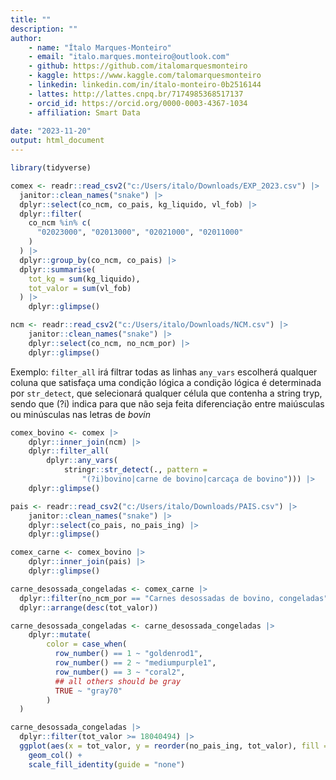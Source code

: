 ```yaml
---
title: ""
description: ""
author: 
    - name: "Ítalo Marques-Monteiro"
    - email: "italo.marques.monteiro@outlook.com"
    - github: https://github.com/italomarquesmonteiro
    - kaggle: https://www.kaggle.com/talomarquesmonteiro
    - linkedin: linkedin.com/in/ítalo-monteiro-0b2516144
    - lattes: http://lattes.cnpq.br/7174985368517137
    - orcid_id: https://orcid.org/0000-0003-4367-1034
    - affiliation: Smart Data
        
date: "2023-11-20"
output: html_document
---
```


```r
library(tidyverse)
```

```r
comex <- readr::read_csv2("c:/Users/italo/Downloads/EXP_2023.csv") |>
  janitor::clean_names("snake") |>
  dplyr::select(co_ncm, co_pais, kg_liquido, vl_fob) |>
  dplyr::filter(
    co_ncm %in% c(
      "02023000", "02013000", "02021000", "02011000"
    )
  ) |>
  dplyr::group_by(co_ncm, co_pais) |>
  dplyr::summarise(
    tot_kg = sum(kg_liquido),
    tot_valor = sum(vl_fob)
  ) |>
    dplyr::glimpse()
```




```r
ncm <- readr::read_csv2("c:/Users/italo/Downloads/NCM.csv") |>
    janitor::clean_names("snake") |>
    dplyr::select(co_ncm, no_ncm_por) |>
    dplyr::glimpse()
```


Exemplo:
`filter_all` irá filtrar todas as linhas
`any_vars` escolherá qualquer coluna que satisfaça uma condição lógica
a condição lógica é determinada por `str_detect`, que selecionará qualquer 
célula que contenha a string tryp, sendo que (?i) indica para que não seja feita 
diferenciação entre maiúsculas ou minúsculas nas letras de *bovin*
```r
comex_bovino <- comex |>
    dplyr::inner_join(ncm) |>
    dplyr::filter_all(
        dplyr::any_vars(
            stringr::str_detect(., pattern =
                "(?i)bovino|carne de bovino|carcaça de bovino"))) |>
    dplyr::glimpse()
```



```r
pais <- readr::read_csv2("c:/Users/italo/Downloads/PAIS.csv") |>
    janitor::clean_names("snake") |>
    dplyr::select(co_pais, no_pais_ing) |>
    dplyr::glimpse()
```



```r
comex_carne <- comex_bovino |>
    dplyr::inner_join(pais) |>
    dplyr::glimpse()
```


```r
carne_desossada_congeladas <- comex_carne |> 
  dplyr::filter(no_ncm_por == "Carnes desossadas de bovino, congeladas") |>
  dplyr::arrange(desc(tot_valor))
```


```r
carne_desossada_congeladas <- carne_desossada_congeladas |>
    dplyr::mutate(
        color = case_when(
          row_number() == 1 ~ "goldenrod1",
          row_number() == 2 ~ "mediumpurple1",
          row_number() == 3 ~ "coral2",
          ## all others should be gray
          TRUE ~ "gray70"
        )
  )

carne_desossada_congeladas |>
  dplyr::filter(tot_valor >= 18040494) |>
  ggplot(aes(x = tot_valor, y = reorder(no_pais_ing, tot_valor), fill = color)) +
    geom_col() +
    scale_fill_identity(guide = "none")
```



